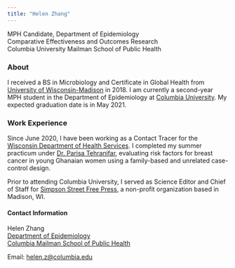 ```yaml
---
title: "Helen Zhang"
---
```


MPH Candidate, Department of Epidemiology <br> 
Comparative Effectiveness and Outcomes Research  
Columbia University Mailman School of Public Health   
  
  
### About 

I received a BS in Microbiology and Certificate in Global Health from [University of Wisconsin-Madison](https://www.wisc.edu/) in 2018. I am currently a second-year MPH student in the Department of Epidemiology at [Columbia University](https://www.columbia.edu/). My expected graduation date is in May 2021.

### Work Experience

Since June 2020, I have been working as a Contact Tracer for the [Wisconsin Department of Health Services](https://www.dhs.wisconsin.gov/). 
I completed my summer practicum under [Dr. Parisa Tehranifar](https://www.publichealth.columbia.edu/people/our-faculty/pt140), evaluating risk factors for breast cancer in young Ghanaian women using a family-based and unrelated case-control design.

Prior to attending Columbia University, I served as Science Editor and Chief of Staff for [Simpson Street Free Press](http://simpsonstreetfreepress.org/media/HomePage.html), a non-profit organization based in Madison, WI.

#### Contact Information

Helen Zhang  
[Department of Epidemiology](https://www.publichealth.columbia.edu/academics/departments/epidemiology)  
[Columbia Mailman School of Public Health](http://www.mailman.columbia.edu/)  

Email: [helen.z@columbia.edu](mailto:helen.z@columbia.edu)  
